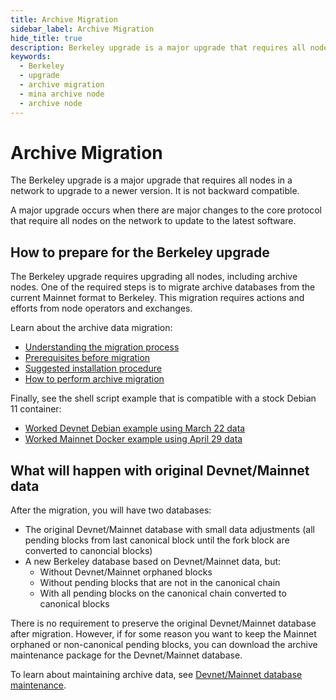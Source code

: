 ```yaml
---
title: Archive Migration
sidebar_label: Archive Migration
hide_title: true
description: Berkeley upgrade is a major upgrade that requires all nodes in a network to upgrade to a newer version. It is not backward compatible.
keywords:
  - Berkeley
  - upgrade
  - archive migration
  - mina archive node
  - archive node
---
```


# Archive Migration

The Berkeley upgrade is a major upgrade that requires all nodes in a network to upgrade to a newer version. It is not backward compatible.

A major upgrade occurs when there are major changes to the core protocol that require all nodes on the network to update to the latest software.

## How to prepare for the Berkeley upgrade

The Berkeley upgrade requires upgrading all nodes, including archive nodes. One of the required steps is to migrate archive databases from the current Mainnet format to Berkeley. This migration requires actions and efforts from node operators and exchanges.

Learn about the archive data migration:

- [Understanding the migration process](/berkeley-upgrade/archive-migration/understanding-archive-migration)
- [Prerequisites before migration](/berkeley-upgrade/archive-migration/archive-migration-prerequisites)
- [Suggested installation procedure](/berkeley-upgrade/archive-migration/archive-migration-installation)
- [How to perform archive migration](/berkeley-upgrade/archive-migration/migrating-archive-database-to-berkeley)

Finally, see the shell script example that is compatible with a stock Debian 11 container:

- [Worked Devnet Debian example using March 22 data](/berkeley-upgrade/archive-migration/debian-example)
- [Worked Mainnet Docker example using April 29 data](/berkeley-upgrade/archive-migration/docker-example)

## What will happen with original Devnet/Mainnet data

After the migration, you will have two databases:

- The original Devnet/Mainnet database with small data adjustments (all pending blocks from last canonical block until the fork block are converted to canoncial blocks)
- A new Berkeley database based on Devnet/Mainnet data, but:
  - Without Devnet/Mainnet orphaned blocks
  - Without pending blocks that are not in the canonical chain
  - With all pending blocks on the canonical chain converted to canonical blocks

There is no requirement to preserve the original Devnet/Mainnet database after migration. However, if for some reason you want to keep the Mainnet orphaned or non-canonical pending blocks, you can download the archive maintenance package for the Devnet/Mainnet database.

To learn about maintaining archive data, see [Devnet/Mainnet database maintenance](/berkeley-upgrade/archive-migration/mainnet-database-maintenance).
